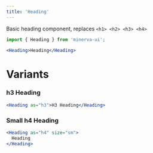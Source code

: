 ```yaml
---
title: 'Heading'
---
```


Basic heading component, replaces `<h1> <h2> <h3> <h4>`

```js
import { Heading } from 'minerva-ui';
```

```jsx live
<Heading>Heading</Heading>
```

# Variants

### h3 Heading

```jsx live
<Heading as="h3">H3 Heading</Heading>
```

### Small h4 Heading

```jsx live
<Heading as="h4" size="sm">
  Heading
</Heading>
```

